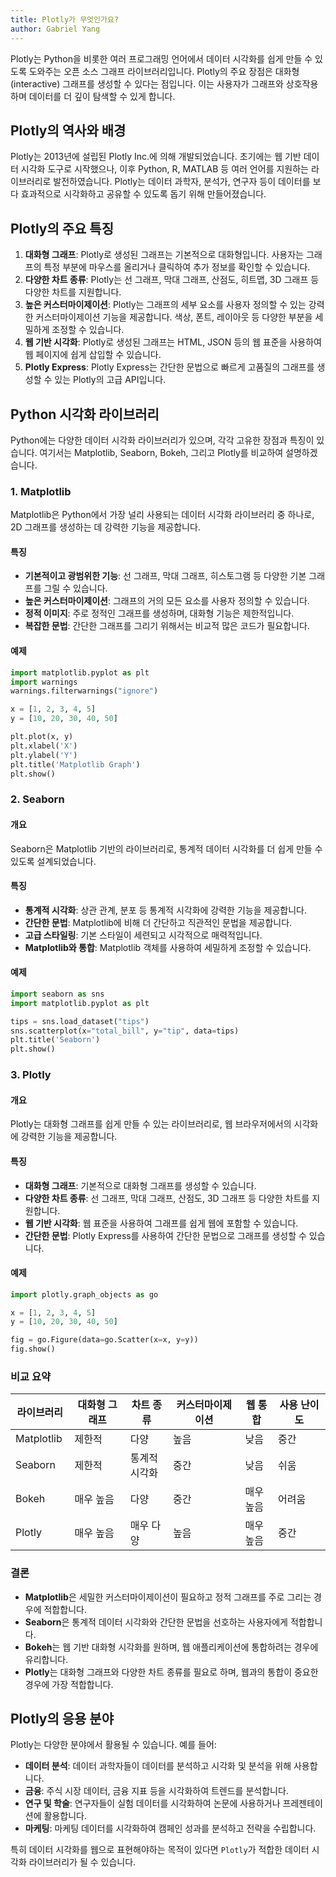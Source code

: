 ---
title: Plotly가 무엇인가요?
author: Gabriel Yang
---

Plotly는 Python을 비롯한 여러 프로그래밍 언어에서 데이터 시각화를 쉽게 만들 수 있도록 도와주는 오픈 소스 그래프 라이브러리입니다. Plotly의 주요 장점은 대화형(interactive) 그래프를 생성할 수 있다는 점입니다. 이는 사용자가 그래프와 상호작용하며 데이터를 더 깊이 탐색할 수 있게 합니다.

## Plotly의 역사와 배경

Plotly는 2013년에 설립된 Plotly Inc.에 의해 개발되었습니다. 초기에는 웹 기반 데이터 시각화 도구로 시작했으나, 이후 Python, R, MATLAB 등 여러 언어를 지원하는 라이브러리로 발전하였습니다. Plotly는 데이터 과학자, 분석가, 연구자 등이 데이터를 보다 효과적으로 시각화하고 공유할 수 있도록 돕기 위해 만들어졌습니다.

## Plotly의 주요 특징

1. **대화형 그래프**: Plotly로 생성된 그래프는 기본적으로 대화형입니다. 사용자는 그래프의 특정 부분에 마우스를 올리거나 클릭하여 추가 정보를 확인할 수 있습니다.
2. **다양한 차트 종류**: Plotly는 선 그래프, 막대 그래프, 산점도, 히트맵, 3D 그래프 등 다양한 차트를 지원합니다.
3. **높은 커스터마이제이션**: Plotly는 그래프의 세부 요소를 사용자 정의할 수 있는 강력한 커스터마이제이션 기능을 제공합니다. 색상, 폰트, 레이아웃 등 다양한 부분을 세밀하게 조정할 수 있습니다.
4. **웹 기반 시각화**: Plotly로 생성된 그래프는 HTML, JSON 등의 웹 표준을 사용하여 웹 페이지에 쉽게 삽입할 수 있습니다.
5. **Plotly Express**: Plotly Express는 간단한 문법으로 빠르게 고품질의 그래프를 생성할 수 있는 Plotly의 고급 API입니다.

## Python 시각화 라이브러리

Python에는 다양한 데이터 시각화 라이브러리가 있으며, 각각 고유한 장점과 특징이 있습니다. 여기서는 Matplotlib, Seaborn, Bokeh, 그리고 Plotly를 비교하여 설명하겠습니다.

### 1. Matplotlib

Matplotlib은 Python에서 가장 널리 사용되는 데이터 시각화 라이브러리 중 하나로, 2D 그래프를 생성하는 데 강력한 기능을 제공합니다.

#### 특징
- **기본적이고 광범위한 기능**: 선 그래프, 막대 그래프, 히스토그램 등 다양한 기본 그래프를 그릴 수 있습니다.
- **높은 커스터마이제이션**: 그래프의 거의 모든 요소를 사용자 정의할 수 있습니다.
- **정적 이미지**: 주로 정적인 그래프를 생성하며, 대화형 기능은 제한적입니다.
- **복잡한 문법**: 간단한 그래프를 그리기 위해서는 비교적 많은 코드가 필요합니다.

#### 예제
```{python}
import matplotlib.pyplot as plt
import warnings
warnings.filterwarnings("ignore")

x = [1, 2, 3, 4, 5]
y = [10, 20, 30, 40, 50]

plt.plot(x, y)
plt.xlabel('X')
plt.ylabel('Y')
plt.title('Matplotlib Graph')
plt.show()
```

### 2. Seaborn

#### 개요
Seaborn은 Matplotlib 기반의 라이브러리로, 통계적 데이터 시각화를 더 쉽게 만들 수 있도록 설계되었습니다.

#### 특징
- **통계적 시각화**: 상관 관계, 분포 등 통계적 시각화에 강력한 기능을 제공합니다.
- **간단한 문법**: Matplotlib에 비해 더 간단하고 직관적인 문법을 제공합니다.
- **고급 스타일링**: 기본 스타일이 세련되고 시각적으로 매력적입니다.
- **Matplotlib와 통합**: Matplotlib 객체를 사용하여 세밀하게 조정할 수 있습니다.

#### 예제
```{python}
import seaborn as sns
import matplotlib.pyplot as plt

tips = sns.load_dataset("tips")
sns.scatterplot(x="total_bill", y="tip", data=tips)
plt.title('Seaborn')
plt.show()
```

### 3. Plotly

#### 개요
Plotly는 대화형 그래프를 쉽게 만들 수 있는 라이브러리로, 웹 브라우저에서의 시각화에 강력한 기능을 제공합니다.

#### 특징
- **대화형 그래프**: 기본적으로 대화형 그래프를 생성할 수 있습니다.
- **다양한 차트 종류**: 선 그래프, 막대 그래프, 산점도, 3D 그래프 등 다양한 차트를 지원합니다.
- **웹 기반 시각화**: 웹 표준을 사용하여 그래프를 쉽게 웹에 포함할 수 있습니다.
- **간단한 문법**: Plotly Express를 사용하여 간단한 문법으로 그래프를 생성할 수 있습니다.

#### 예제
```{python}
import plotly.graph_objects as go

x = [1, 2, 3, 4, 5]
y = [10, 20, 30, 40, 50]

fig = go.Figure(data=go.Scatter(x=x, y=y))
fig.show()
```

### 비교 요약

| 라이브러리     | 대화형 그래프 | 차트 종류  | 커스터마이제이션  | 웹 통합  | 사용 난이도  |
| -------------- | ------------- | ---------- | ----------------- | -------- | ------------ |
| Matplotlib     | 제한적        | 다양       | 높음              | 낮음     | 중간         |
| Seaborn        | 제한적        | 통계적 시각화| 중간             | 낮음     | 쉬움         |
| Bokeh          | 매우 높음     | 다양       | 중간              | 매우 높음| 어려움       |
| Plotly         | 매우 높음     | 매우 다양  | 높음              | 매우 높음| 중간         |

### 결론
- **Matplotlib**은 세밀한 커스터마이제이션이 필요하고 정적 그래프를 주로 그리는 경우에 적합합니다.
- **Seaborn**은 통계적 데이터 시각화와 간단한 문법을 선호하는 사용자에게 적합합니다.
- **Bokeh**는 웹 기반 대화형 시각화를 원하며, 웹 애플리케이션에 통합하려는 경우에 유리합니다.
- **Plotly**는 대화형 그래프와 다양한 차트 종류를 필요로 하며, 웹과의 통합이 중요한 경우에 가장 적합합니다.

## Plotly의 응용 분야

Plotly는 다양한 분야에서 활용될 수 있습니다. 예를 들어:

- **데이터 분석**: 데이터 과학자들이 데이터를 분석하고 시각화 및 분석을 위해 사용합니다.
- **금융**: 주식 시장 데이터, 금융 지표 등을 시각화하여 트렌드를 분석합니다.
- **연구 및 학술**: 연구자들이 실험 데이터를 시각화하여 논문에 사용하거나 프레젠테이션에 활용합니다.
- **마케팅**: 마케팅 데이터를 시각화하여 캠페인 성과를 분석하고 전략을 수립합니다.

특히 데이터 시각화를 웹으로 표현해야하는 목적이 있다면 `Plotly`가 적합한 데이터 시각화 라이브러리가 될 수 있습니다.